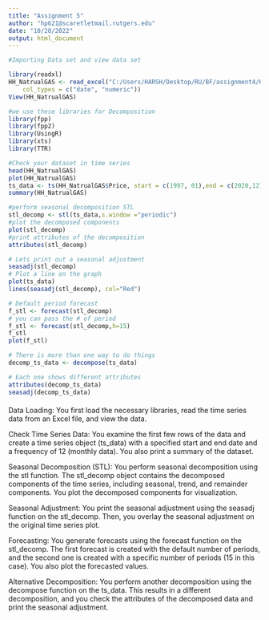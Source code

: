 ---
title: "Assignment 5"
author: "hp621@scaretletmail.rutgers.edu"
date: "10/28/2022"
output: html_document
---
```{r}
#Importing Data set and view data set

library(readxl)
HH_NatrualGAS <- read_excel("C:/Users/HARSH/Desktop/RU/BF/assignment4/HH_NatrualGAS.xlsx", 
    col_types = c("date", "numeric"))
View(HH_NatrualGAS)
```

```{r}
#we use these libraries for Decomposition
library(fpp)
library(fpp2)
library(UsingR)
library(xts)
library(TTR) 
```
```{r}
#Check your dataset in time series
head(HH_NatrualGAS)
plot(HH_NatrualGAS)
ts_data <- ts(HH_NatrualGAS$Price, start = c(1997, 01),end = c(2020,12), frequency = 12)
summary(HH_NatrualGAS)

```
```{r}
#perform seasonal decomposition STL
stl_decomp <- stl(ts_data,s.window ="periodic")
#plot the decomposed components
plot(stl_decomp)
#print attributes of the decomposition
attributes(stl_decomp)
```

```{r}
# Lets print out a seasonal adjustment
seasadj(stl_decomp)
# Plot a line on the graph
plot(ts_data)
lines(seasadj(stl_decomp), col="Red")


```
```{r}
# Default period forecast
f_stl <- forecast(stl_decomp)
# you can pass the # of period
f_stl <- forecast(stl_decomp,h=15)
f_stl
plot(f_stl)
```

```{r}
# There is more than one way to do things
decomp_ts_data <- decompose(ts_data)

# Each one shows different attributes 
attributes(decomp_ts_data)
seasadj(decomp_ts_data)
```
####
Data Loading:
You first load the necessary libraries, read the time series data from an Excel file, and view the data.

Check Time Series Data:
You examine the first few rows of the data and create a time series object (ts_data) with a specified start and end date and a frequency of 12 (monthly data). You also print a summary of the dataset.

Seasonal Decomposition (STL):
You perform seasonal decomposition using the stl function. The stl_decomp object contains the decomposed components of the time series, including seasonal, trend, and remainder components. You plot the decomposed components for visualization.

Seasonal Adjustment:
You print the seasonal adjustment using the seasadj function on the stl_decomp. Then, you overlay the seasonal adjustment on the original time series plot.

Forecasting:
You generate forecasts using the forecast function on the stl_decomp. The first forecast is created with the default number of periods, and the second one is created with a specific number of periods (15 in this case). You also plot the forecasted values.

Alternative Decomposition:
You perform another decomposition using the decompose function on the ts_data. This results in a different decomposition, and you check the attributes of the decomposed data and print the seasonal adjustment.
